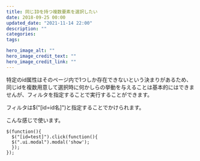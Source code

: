 ```yaml
---
title: 同じIDを持つ複数要素を選択したい
date: 2018-09-25 00:00
updated_date: "2021-11-14 22:00"
description: ""
categories:
tags:

hero_image_alt: ""
hero_image_credit_text: ""
hero_image_credit_link: ""
---
```

特定のid属性はそのページ内で1つしか存在できないという決まりがあるため、同じidを複数用意して選択時に何かしらの挙動を与えることは基本的にはできませんが、フィルタを指定することで実行することができます。

フィルタは$("[id=id名]")と指定することでかけられます。

こんな感じで使います。

```
$(function(){
  $("[id=test]").click(function(){
  $(".ui.modal").modal('show');
  });
});
```